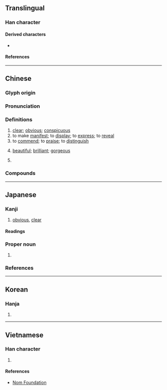 {{character info}}
==Translingual==

===Han character===
{{Han char|rn=59|rad=彡|as=11|sn=14|four=02422|canj=YJHHH|ids=⿰章彡}}

====Derived characters====
* {{l|mul|[[𢣪]], [[𤁀]]}}

====References====
{{Han ref|kx=0364.150|dkj=10015|dj=0684.010|hdz=20857.010|uh=5F70}}

----

==Chinese==
{{zh-forms|alt=章}}

===Glyph origin===
{{Han etym}}

===Pronunciation===
{{zh-pron
|m=zhāng
|c=zoeng1
|h=pfs=
|md=
|mn=qz,tw,xm:chiong/zz:chiang
|w=
|mc=y
|oc=y
|cat=a,v
}}

===Definitions===
{{zh-hanzi}}

# [[clear]]; [[obvious]]; [[conspicuous]]
# to make [[manifest]]; to [[display]]; to [[express]]; to [[reveal]]
# to [[commend]]; to [[praise]]; to [[distinguish]]
# {{lb|zh|literary}}  [[beautiful]]; [[brilliant]]; [[gorgeous]]
# {{surname|zh}}

===Compounds===
{{zh-der|不彰|名位不彰|天理昭彰|彰化市|彰化縣|彰善癉惡|彰彰|彰彰可據|彰往察來|彰明較著|彰著|彰露|惡名昭彰|效果不彰|昭彰|欲蓋彌彰|癉惡彰善|相得益彰|眾目昭彰|知微知彰|累彰勛效|績效不彰|聲跡彰露|臭名昭彰|表彰|跌宕昭彰|彰化}}

----

==Japanese==
{{ja-kanji forms-IVS
|vs1=02
|col-vs1=hdmj
|pic-kyu=U5f70-kyu.svg
|ref={{R:ja:KDJ|820|460}}
}}

===Kanji===
{{ja-kanji|grade=c|rs=彡11}}

# [[obvious]], [[clear]]

====Readings====
{{ja-readings
|goon=しょう<しやう
|kanon=しょう<しやう
|kun=あや-, あき-らか, あらわ-す, あらわ-れる
|nanori=あき, あきら, あや, ただ, てる
}}
{{attention|ja|not in my sources: |on=そう (sō)}}

===Proper noun===
{{ja-pos|あきら|proper}}

# {{given name|ja|male|sort=あきら}}

===References===
<references/>

----

==Korean==

===Hanja===
{{ko-hanja|hangeul=[[창]]|eumhun=|rv=chang|mr=ch'ang|y=chang}}

# {{rfdef|ko|sort=彡11}}

----

==Vietnamese==

===Han character===
{{vi-readings|rs=彡11|reading=chương}}

# {{rfdef|vi|sort=彡11}}

====References====
* [http://nomfoundation.org/common/nom_details.php?codepoint=5f70 Nom Foundation]